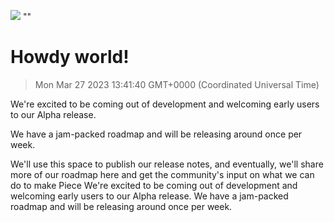![](https://uploads-ssl.webflow.com/6143afec68f555387049efb3/630d1378d42644bfc7bbe0ae_ezgif_com-gif-maker_9eeb8d75ac7bd7992673565dc38a4b60_2000.jpeg)
""
# Howdy world!
> Mon Mar 27 2023 13:41:40 GMT+0000 (Coordinated Universal Time)
<p>We&#x27;re excited to be coming out of development and welcoming early users to our Alpha release.<p.new.line><p>We have a jam-packed roadmap and will be releasing around once per week.<p.new.line><p>We&#x27;ll use this space to publish our release notes, and eventually, we&#x27;ll share more of our roadmap here and get the community&#x27;s input on what we can do to make Piece
We&#x27;re excited to be coming out of development and welcoming early users to our Alpha release.
We have a jam-packed roadmap and will be releasing around once per week.
